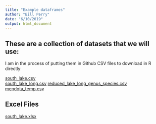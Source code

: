 ```yaml
---
title: "Example dataframes"
author: "Bill Perry"
date: "6/10/2019"
output: html_document
---
```


## These are a collection of datasets that we will use:     
I am in the process of putting them in Github CSV files to download in R directly

[south_lake.csv](https://wlperry.github.io/2018_stats/data/south_lake.csv)     
[south_lake_long.csv](https://wlperry.github.io/2018_stats/data/south_lake_long.csv) [reduced_lake_long_genus_species.csv](https://wlperry.github.io/2018_stats/data/south_lake_long.csv)    
[mendota_temp.csv](https://wlperry.github.io/2018_stats/data/mendota_temp.csv)     

## Excel Files
[south_lake.xlsx](https://wlperry.github.io/2018_stats/data/south_lake.xlsx)      








<!-- Global site tag (gtag.js) - Google Analytics -->
<script async src="https://www.googletagmanager.com/gtag/js?id=UA-88373117-6"></script>
<script>
  window.dataLayer = window.dataLayer || [];
  function gtag(){dataLayer.push(arguments);}
  gtag('js', new Date());

  gtag('config', 'UA-88373117-6');
</script>


